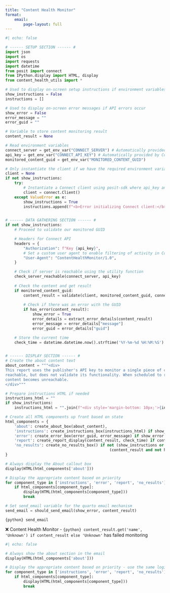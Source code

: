 ```yaml
---
title: "Content Health Monitor"
format: 
    email:
        page-layout: full
---
```


```python
#| echo: false

# ------ SETUP SECTION ------ #
import json
import os
import requests
import datetime
from posit import connect
from IPython.display import HTML, display
from content_health_utils import *

# Used to display on-screen setup instructions if environment variables are missing
show_instructions = False
instructions = []

# Used to display on-screen error messages if API errors occur
show_error = False
error_message = ""
error_guid = ""

# Variable to store content monitoring result
content_result = None

# Read environment variables
connect_server = get_env_var("CONNECT_SERVER") # Automatically provided by Connect, must be set when previewing locally
api_key = get_env_var("CONNECT_API_KEY") # Automatically provided by Connect, must be set when previewing locally
monitored_content_guid = get_env_var("MONITORED_CONTENT_GUID")

# Only instantiate the client if we have the required environment variables
client = None
if not show_instructions:
    try:
        # Instantiate a Connect client using posit-sdk where api_key and url are automatically read from our environment vars
        client = connect.Client()
    except ValueError as e:
        show_instructions = True
        instructions.append(f"<b>Error initializing Connect client:</b> {str(e)}")


# ------ DATA GATHERING SECTION ------ #
if not show_instructions:
    # Proceed to validate our monitored GUID

    # Headers for Connect API
    headers = {
        "Authorization": f"Key {api_key}",
        # Set a custom user agent to enable filtering of activity in Connect instrumentation data
        "User-Agent": "ContentHealthMonitor/1.0",
    }

    # Check if server is reachable using the utility function
    check_server_reachable(connect_server, api_key)
        
    # Check the content and get result
    if monitored_content_guid:
        content_result = validate(client, monitored_content_guid, connect_server, api_key)
        
        # Check if there was an error with the GUID
        if has_error(content_result):
            show_error = True
            error_details = extract_error_details(content_result)
            error_message = error_details["message"]
            error_guid = error_details["guid"]

    # Store the current time
    check_time = datetime.datetime.now().strftime('%Y-%m-%d %H:%M:%S')


# ------ DISPLAY SECTION ------ #
# Create the about content text
about_content = """<div>
This report uses the publisher's API key to monitor a single piece of content. It checks whether the content is 
reachable, but does not validate its functionality. When scheduled to run regularly, it will send an email alert if the 
content becomes unreachable.
</div>"""

# Prepare instructions HTML if needed
instructions_html = ""
if show_instructions:
    instructions_html = "".join(f"<div style='margin-bottom: 10px;'>{instruction}</div>" for instruction in instructions)

# Create all HTML components up front based on state
html_components = {
    'about': create_about_box(about_content),
    'instructions': create_instructions_box(instructions_html) if show_instructions else None,
    'error': create_error_box(error_guid, error_message) if show_error else None,
    'report': create_report_display(content_result, check_time) if content_result and not has_error(content_result) else None,
    'no_results': create_no_results_box() if not (show_instructions or show_error or 
                                              (content_result and not has_error(content_result))) else None
}

# Always display the About callout box
display(HTML(html_components['about']))

# Display the appropriate content based on priority
for component_type in ['instructions', 'error', 'report', 'no_results']:
    if html_components[component_type]:
        display(HTML(html_components[component_type]))
        break

# Set send_email variable for the quarto email mechanism
send_email = should_send_email(show_error, content_result)
```



::: {.email}

::: {.email-scheduled}
`{python} send_email`
:::

::: {.subject}
❌ Content Health Monitor - `{python} content_result.get('name', 'Unknown') if content_result else 'Unknown'` has failed monitoring
:::

```python
#| echo: false

# Always show the about section in the email
display(HTML(html_components['about']))

# Display the appropriate content based on priority - use the same logic as the main report
for component_type in ['instructions', 'error', 'report', 'no_results']:
    if html_components[component_type]:
        display(HTML(html_components[component_type]))
        break
```
:::
